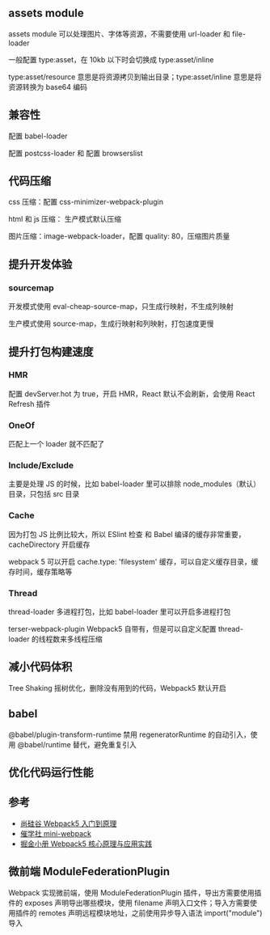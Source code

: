 ## assets module

assets module 可以处理图片、字体等资源，不需要使用 url-loader 和 file-loader

一般配置 type:asset，在 10kb 以下时会切换成 type:asset/inline

type:asset/resource 意思是将资源拷贝到输出目录；type:asset/inline 意思是将资源转换为 base64 编码

## 兼容性

配置 babel-loader

配置 postcss-loader 和 配置 browserslist

## 代码压缩

css 压缩：配置 css-minimizer-webpack-plugin

html 和 js 压缩： 生产模式默认压缩

图片压缩：image-webpack-loader，配置 quality: 80，压缩图片质量

## 提升开发体验

### sourcemap

开发模式使用 eval-cheap-source-map，只生成行映射，不生成列映射

生产模式使用 source-map，生成行映射和列映射，打包速度更慢

## 提升打包构建速度

### HMR

配置 devServer.hot 为 true，开启 HMR，React 默认不会刷新，会使用 React Refresh 插件

### OneOf

匹配上一个 loader 就不匹配了

### Include/Exclude

主要是处理 JS 的时候，比如 babel-loader 里可以排除 node_modules（默认） 目录，只包括 src 目录

### Cache

因为打包 JS 比例比较大，所以 ESlint 检查 和 Babel 编译的缓存非常重要，cacheDirectory 开启缓存

webpack 5 可以开启 cache.type: 'filesystem' 缓存，可以自定义缓存目录，缓存时间，缓存策略等

### Thread

thread-loader 多进程打包，比如 babel-loader 里可以开启多进程打包

terser-webpack-plugin Webpack5 自带有，但是可以自定义配置 thread-loader 的线程数来多线程压缩

## 减小代码体积

Tree Shaking 摇树优化，删除没有用到的代码，Webpack5 默认开启

## babel

@babel/plugin-transform-runtime 禁用 regeneratorRuntime 的自动引入，使用 @babel/runtime 替代，避免重复引入

## 优化代码运行性能

## 参考

- [尚硅谷 Webpack5 入门到原理](https://www.bilibili.com/video/BV14T4y1z7sw/?spm_id_from=333.337.search-card.all.click&vd_source=3546a6d686c6ab04b1fb7358b1862ece)
- [催学社 mini-webpack](https://www.bilibili.com/video/BV1oL411V7BQ/?spm_id_from=333.337.search-card.all.click)
- [掘金小册 Webpack5 核心原理与应用实践](https://juejin.cn/book/7115598540721618944?enter_from=course_center&utm_source=course_center)

## 微前端 ModuleFederationPlugin

Webpack 实现微前端，使用 ModuleFederationPlugin 插件，导出方需要使用插件的 exposes 声明导出哪些模块，使用 filename 声明入口文件；导入方需要使用插件的 remotes 声明远程模块地址，之前使用异步导入语法 import("module") 导入
